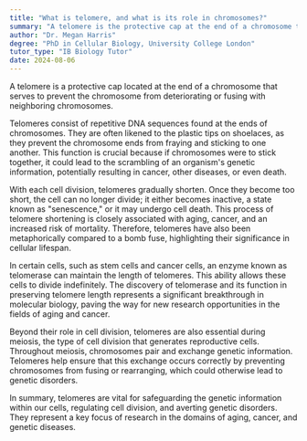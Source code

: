 ```yaml
---
title: "What is telomere, and what is its role in chromosomes?"
summary: "A telomere is the protective cap at the end of a chromosome that prevents the chromosome from deteriorating or fusing with neighbouring chromosomes."
author: "Dr. Megan Harris"
degree: "PhD in Cellular Biology, University College London"
tutor_type: "IB Biology Tutor"
date: 2024-08-06
---
```


A telomere is a protective cap located at the end of a chromosome that serves to prevent the chromosome from deteriorating or fusing with neighboring chromosomes.

Telomeres consist of repetitive DNA sequences found at the ends of chromosomes. They are often likened to the plastic tips on shoelaces, as they prevent the chromosome ends from fraying and sticking to one another. This function is crucial because if chromosomes were to stick together, it could lead to the scrambling of an organism's genetic information, potentially resulting in cancer, other diseases, or even death.

With each cell division, telomeres gradually shorten. Once they become too short, the cell can no longer divide; it either becomes inactive, a state known as "senescence," or it may undergo cell death. This process of telomere shortening is closely associated with aging, cancer, and an increased risk of mortality. Therefore, telomeres have also been metaphorically compared to a bomb fuse, highlighting their significance in cellular lifespan.

In certain cells, such as stem cells and cancer cells, an enzyme known as telomerase can maintain the length of telomeres. This ability allows these cells to divide indefinitely. The discovery of telomerase and its function in preserving telomere length represents a significant breakthrough in molecular biology, paving the way for new research opportunities in the fields of aging and cancer.

Beyond their role in cell division, telomeres are also essential during meiosis, the type of cell division that generates reproductive cells. Throughout meiosis, chromosomes pair and exchange genetic information. Telomeres help ensure that this exchange occurs correctly by preventing chromosomes from fusing or rearranging, which could otherwise lead to genetic disorders.

In summary, telomeres are vital for safeguarding the genetic information within our cells, regulating cell division, and averting genetic disorders. They represent a key focus of research in the domains of aging, cancer, and genetic diseases.
    